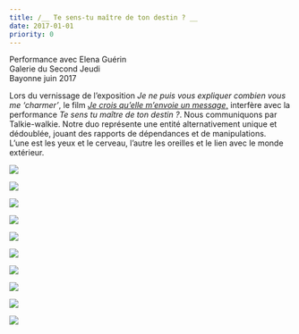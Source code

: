 ```yaml
---
title: /__ Te sens-tu maître de ton destin ? __
date: 2017-01-01
priority: 0
---
```

Performance avec Elena Guérin\
Galerie du Second Jeudi\
Bayonne juin 2017

Lors du vernissage de l’exposition *Je ne puis vous expliquer combien vous me ‘charmer’*, le film [*Je crois qu’elle m’envoie un message*,](https://lenahiriartborde.net/message/) interfère avec la performance *Te sens tu maître de ton destin ?*. Nous communiquons par Talkie-walkie. Notre duo représente une entité alternativement unique et dédoublée, jouant des rapports de dépendances et de manipulations.\
L’une est les yeux et le cerveau, l’autre les oreilles et le lien avec le monde extérieur.

![](src/assets/images/projects/te-sens-tu-maitre-de-ton-destin/1tesenstumaitredetondestin.jpg)

![](src/assets/images/projects/te-sens-tu-maitre-de-ton-destin/2tesenstumaitredetondestin.jpg)

![](src/assets/images/projects/te-sens-tu-maitre-de-ton-destin/3tesenstumaitredetondestin.jpg)

![](src/assets/images/projects/te-sens-tu-maitre-de-ton-destin/4tesenstumaitre.jpg)

![](src/assets/images/projects/te-sens-tu-maitre-de-ton-destin/5tesenstumaitredetondestin3.jpg)

![](src/assets/images/projects/te-sens-tu-maitre-de-ton-destin/6tesenstumaitredetondestin9.png)

![](src/assets/images/projects/te-sens-tu-maitre-de-ton-destin/7tesenstumaitredetondestin8.png)

![](src/assets/images/projects/te-sens-tu-maitre-de-ton-destin/8tesenstumaitre12.jpg)

![](src/assets/images/projects/te-sens-tu-maitre-de-ton-destin/9tesenstumaitre15.jpg)

![](src/assets/images/projects/te-sens-tu-maitre-de-ton-destin/10tesenstumaitre13.jpg)

